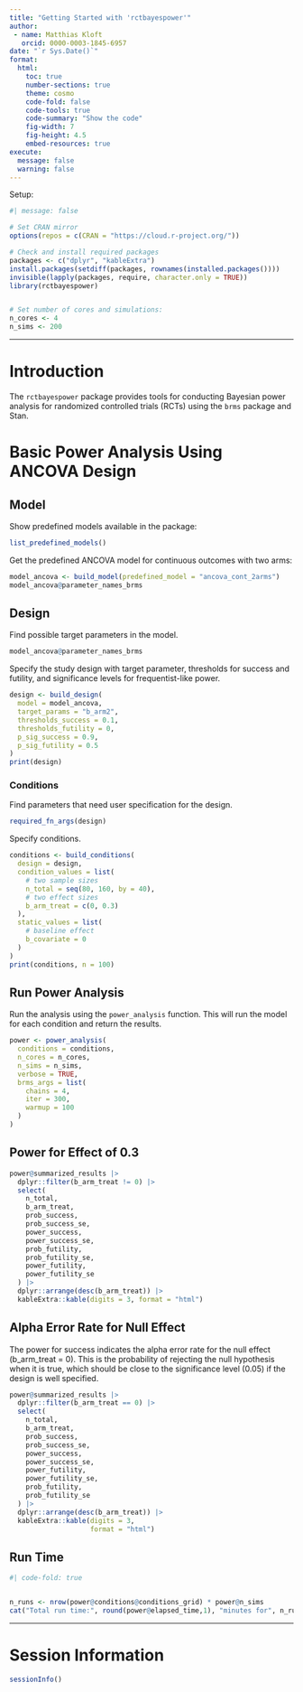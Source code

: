 ```yaml
---
title: "Getting Started with 'rctbayespower'"
author: 
 - name: Matthias Kloft
   orcid: 0000-0003-1845-6957
date: "`r Sys.Date()`"
format:
  html:
    toc: true
    number-sections: true
    theme: cosmo
    code-fold: false
    code-tools: true
    code-summary: "Show the code"
    fig-width: 7
    fig-height: 4.5
    embed-resources: true
execute:
  message: false
  warning: false
---
```


Setup:
```r
#| message: false

# Set CRAN mirror
options(repos = c(CRAN = "https://cloud.r-project.org/"))

# Check and install required packages
packages <- c("dplyr", "kableExtra")
install.packages(setdiff(packages, rownames(installed.packages())))
invisible(lapply(packages, require, character.only = TRUE))
library(rctbayespower)


# Set number of cores and simulations:
n_cores <- 4
n_sims <- 200
```

***

# Introduction

The `rctbayespower` package provides tools for conducting Bayesian power analysis for randomized controlled trials (RCTs) using the `brms` package and Stan. 



# Basic Power Analysis Using ANCOVA Design



## Model

Show predefined models available in the package:
```r
list_predefined_models()
```


Get the predefined ANCOVA model for continuous outcomes with two arms:
```r
model_ancova <- build_model(predefined_model = "ancova_cont_2arms")
model_ancova@parameter_names_brms
```

## Design

Find possible target parameters in the model.
```r
model_ancova@parameter_names_brms
```

Specify the study design with target parameter, thresholds for success and futility, and significance levels for frequentist-like power.
```r
design <- build_design(
  model = model_ancova,
  target_params = "b_arm2",
  thresholds_success = 0.1,
  thresholds_futility = 0,
  p_sig_success = 0.9,
  p_sig_futility = 0.5
)
print(design)
```


### Conditions

Find parameters that need user specification for the design.
```r
required_fn_args(design)
```

Specify conditions.
```r
conditions <- build_conditions(
  design = design,
  condition_values = list(
    # two sample sizes
    n_total = seq(80, 160, by = 40),
    # two effect sizes
    b_arm_treat = c(0, 0.3)
  ),
  static_values = list(
    # baseline effect
    b_covariate = 0
  )
)
print(conditions, n = 100)
```


## Run Power Analysis

Run the analysis using the `power_analysis` function. This will run the model for each condition and return the results.
```r
power <- power_analysis(
  conditions = conditions,
  n_cores = n_cores,
  n_sims = n_sims,
  verbose = TRUE,
  brms_args = list(
    chains = 4,
    iter = 300,
    warmup = 100
  )
)
```


## Power for Effect of 0.3
```r
power@summarized_results |>
  dplyr::filter(b_arm_treat != 0) |>
  select(
    n_total,
    b_arm_treat,
    prob_success,
    prob_success_se,
    power_success,
    power_success_se,
    prob_futility,
    prob_futility_se,
    power_futility,
    power_futility_se
  ) |>
  dplyr::arrange(desc(b_arm_treat)) |>
  kableExtra::kable(digits = 3, format = "html")
```


## Alpha Error Rate for Null Effect 

The power for success indicates the alpha error rate for the null effect (b_arm_treat = 0). This is the probability of rejecting the null hypothesis when it is true, which should be close to the significance level (0.05) if the design is well specified.

```r
power@summarized_results |> 
  dplyr::filter(b_arm_treat == 0) |>
  select(
    n_total,
    b_arm_treat,
    prob_success,
    prob_success_se,
    power_success,
    power_success_se,
    power_futility,
    power_futility_se,
    prob_futility, 
    prob_futility_se 
  ) |>
  dplyr::arrange(desc(b_arm_treat)) |> 
  kableExtra::kable(digits = 3, 
                    format = "html")
```

## Run Time

```r
#| code-fold: true


n_runs <- nrow(power@conditions@conditions_grid) * power@n_sims
cat("Total run time:", round(power@elapsed_time,1), "minutes for", n_runs, "total simulation repetitions using", power@n_cores, "cores.\n")
```

***


# Session Information

```r
sessionInfo()
```

